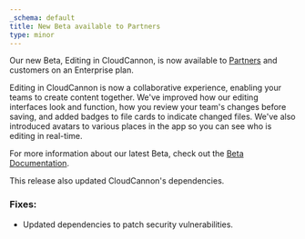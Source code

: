 ```yaml
---
_schema: default
title: New Beta available to Partners
type: minor
---
```

Our new Beta, Editing in CloudCannon, is now available to [Partners](https://cloudcannon.com/partner-program/) and customers on an Enterprise plan.

Editing in CloudCannon is now a collaborative experience, enabling your teams to create content together. We've improved how our editing interfaces look and function, how you review your team's changes before saving, and added badges to file cards to indicate changed files. We've also introduced avatars to various places in the app so you can see who is editing in real-time.

For more information about our latest Beta, check out the [Beta Documentation](/documentation/articles/beta).

This release also updated CloudCannon's dependencies.

### Fixes:

* Updated dependencies to patch security vulnerabilities.